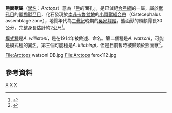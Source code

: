 {{Automatic Taxobox
| taxon = Arctops
| authority = Watson, 1914 
| fossil_range = [[二疊紀|二疊紀]]晚期{{fossil_range|吳家坪階}}
| image = Arctops watsoni.jpg
| type_species = '''''Arctops willistoni'''''
| type_species_authority = Watson, 1914
| subdivision_ranks = [[種|種]]
| subdivision = 
*'''''A. willistoni''''' <small>Watson, 1914</small>
*？'''''A. watsoni''''' <small>Brink and Kitching, 1953</small>
*'''''A. kitchingi''''' <small>Brink and Kitching, 1953</small>
}}

'''熊面獸屬'''（[[學名|學名]]：''Arctops''）意為「[[熊|熊]]的面孔」，是已滅絕[[合弓綱|合弓綱]]的一屬，屬於[[獸孔目|獸孔目]]的[[麗齒獸亞目|麗齒獸亞目]]，化石發現於[[南非|南非]][[卡魯盆地|卡魯盆地]]的[[小頭獸組合帶|小頭獸組合帶]]（Cistecephalus assemblage zone），地質年代為[[二疊紀|二疊紀]]晚期的[[吳家坪階|吳家坪階]]。熊面獸的頭顱骨長30公分，完整身長估計約2公尺<ref>{{Cite web |url=http://www.palaeocritti.com/by-group/gorgonopsia/arctops |title=存档副本 |access-date=2010-02-27 |archive-date=2016-03-14 |archive-url=https://web.archive.org/web/20160314225850/http://www.palaeocritti.com/by-group/gorgonopsia/arctops |dead-url=no }}</ref>。

[[模式種|模式種]]是''A. willistoni''，是在1914年被敘述、命名。第二個種是''A. watsoni''，可能是模式種的[[異名|異名]]。第三個可能種是''A. kitchingi''，但是目前暫時被歸類於熊面獸<ref name=GEVI07>{{Cite thesis |degree=Ph.D. |chapter= |title=Phylogeny and evolution of the Gorgonopsia with a special reference to the skull and skeleton of GPIT/RE/7113 ('''Aelurognathus?' parringtoni'') |url=http://tobias-lib.uni-tuebingen.de/volltexte/2007/2935/pdf/Eva_Gebauer.pdf |last=Gebauer |first=E.V.I. |year=2007 |publisher=Eberhard-Karls Universität Tübingen |location=Tübingen |pages=1-316 |access-date=2012-06-19 |archive-date=2012-07-22 |archive-url=https://web.archive.org/web/20120722014133/http://tobias-lib.uni-tuebingen.de/volltexte/2007/2935/pdf/Eva_Gebauer.pdf |dead-url=no }}</ref>。

<gallery>
File:Arctops watsoni DB.jpg
File:Arctops ferox112.jpg
</gallery>

==參考資料==
{{reflist}}
{{獸孔目|N.}}
{{Taxonbar}}
[[Category:麗齒獸亞目|X]]
[[Category:二疊紀合弓類|X]]
[[Category:_1914年描述的分类群|X]]
{{Synapsida-stub}}